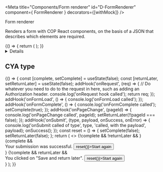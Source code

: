 <!-- Global imports -->

<!-- Local imports -->

<!-- JSON documents -->

<Meta title="Components/Form renderer" id="D-FormRenderer" component={ FormRenderer } decorators={[withMock]} />

<Heading size="xl" caption="Components">Form renderer</Heading>

Renders a form with <Link href="https://ukhomeoffice.github.io/cop-react-components/?path=/docs/d-alert--default-story">COP React components</Link>,
on the basis of a <Link href="/?path=/docs/f-json-form">JSON</Link> that describes which elements are required.

<Canvas withToolbar>
  <Story name="Default" parameters={{
    mockData: [
      {
        url: `${USER_PROFILE_DATA.environmentContext.referenceDataUrl}/v2/entities/areYouACivilServant`,
        method: 'GET',
        status: 200,
        response: CIVIL_SERVANT
      },
      {
        url: `${USER_PROFILE_DATA.environmentContext.referenceDataUrl}/v2/entities/grade`,
        method: 'GET',
        status: 200,
        response: GRADE
      },
      {
        url: `${USER_PROFILE_DATA.environmentContext.referenceDataUrl}/v1/entities/team`,
        method: 'GET',
        status: 200,
        response: TEAMS
      }
    ]
  }}>
    {() => {
      return (
        <FormRenderer {...USER_PROFILE} data={USER_PROFILE_DATA} />
      );
    }}
  </Story>
</Canvas>

<Details summary="Properties" className="no-indent">
  <ArgsTable of={ FormRenderer } />
</Details>

## CYA type

<Canvas>
  <Story name="CYA">
    {() => {
      const [complete, setComplete] = useState(false);
      const [returnLater, setReturnLater] = useState(false);
      addHook('onRequest', (req) => {
        // Do whatever you need to do to the request in here, such as adding an Authorization header.
        console.log('onRequest hook called');
        return req;
      });
      addHook('onFormLoad', () => {
        console.log('onFormLoad called');
      });
      addHook('onFormComplete', () => {
        console.log('onFormComplete called');
        setComplete(true);
      });
      addHook('onPageChange', (pageId) => {
        console.log('onPageChange called', pageId);
        setReturnLater(!!pageId === false);
      });
      addHook('onSubmit', (type, payload, onSuccess, onError) => {
        console.log('onSubmit called of type', type, 'called, with the payload', payload);
        onSuccess();
      });
      const reset = () => {
        setComplete(false);
        setReturnLater(false);
      };
      return (
        <>
        {!complete && !returnLater && <FormRenderer {...FIRST_FORM} data={{}} />}
        {complete &&
          <div>
            <Panel title="Submission successful">
              Your submission was successful.
            </Panel>
            <Button onClick={() => reset()}>Start again</Button>
          </div>
        }
        {!complete && returnLater &&
          <div>
            <Panel title="Saved to return later">
              You clicked on "Save and return later".
            </Panel>
            <Button onClick={() => reset()}>Start again</Button>
          </div>
        }
        </>
      );
    }}
  </Story>
</Canvas>
